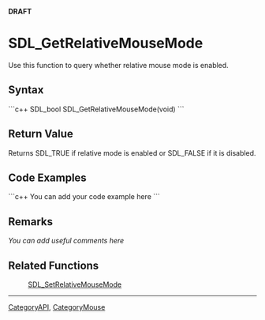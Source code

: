 <!-- pragma section-numbers off -->
<!-- pragma disable-camelcase -->
'''DRAFT'''

= SDL_GetRelativeMouseMode =
Use this function to query whether relative mouse mode is enabled.


== Syntax ==
```c++
SDL_bool SDL_GetRelativeMouseMode(void)
```

== Return Value ==
Returns SDL_TRUE if relative mode is enabled or SDL_FALSE if it is disabled.
<!-- <span style="color: green;">Is this right? What does it do if relative mode is not supported?</span> -->

== Code Examples ==
```c++
You can add your code example here
```

== Remarks ==
''You can add useful comments here''

== Related Functions ==
:[[SDL_SetRelativeMouseMode]]

----
[[CategoryAPI]], [[CategoryMouse]]
